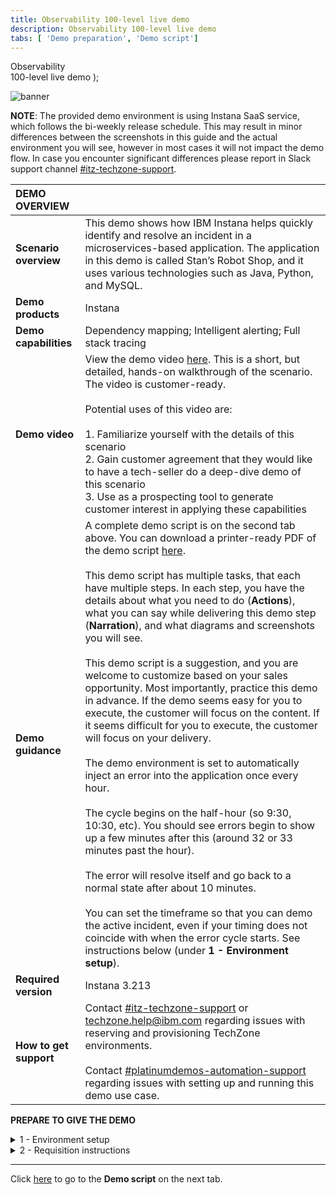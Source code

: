 ```yaml
---
title: Observability 100-level live demo
description: Observability 100-level live demo
tabs: [ 'Demo preparation', 'Demo script']
---
```


  <span>
    Observability <br /> 100-level live demo
  </span>
);

![banner](./images/AIOps_Observability_100_Prep.jpg)
<span id="top"></span>

**NOTE**: The provided demo environment is using Instana SaaS service, which follows the bi-weekly release schedule. This may result in minor differences between the screenshots in this guide and the actual environment you will see, however in most cases it will not impact the demo flow. In case you encounter significant differences please report in Slack support channel <a href="https://ibm-cloud.slack.com/archives/C0124J683GW" target="_blank" rel="noreferrer">#itz-techzone-support</a>.

| DEMO OVERVIEW | |
| :---         | :--- |
| **Scenario overview** | This demo shows how IBM Instana helps quickly identify and resolve an incident in a microservices-based application. The application in this demo is called Stan’s Robot Shop, and it uses various technologies such as Java, Python, and MySQL. |
| **Demo products** | Instana |
| **Demo capabilities** | Dependency mapping; Intelligent alerting; Full stack tracing |
| **Demo video** | View the demo video <a href="https://ibm.ent.box.com/s/eogn2t43x23nk8ksyk236teqppe5d49e" target="_blank" rel="noreferrer">here</a>. This is a short, but detailed, hands-on walkthrough of the scenario. The video is customer-ready. <br/> <br/> Potential uses of this video are: <br/><br/> 1. Familiarize yourself with the details of this scenario <br/> 2. Gain customer agreement that they would like to have a tech-seller do a deep-dive demo of this scenario <br/> 3. Use as a prospecting tool to generate customer interest in applying these capabilities |
| **Demo guidance** | A complete demo script is on the second tab above. You can download a printer-ready PDF of the demo script <a href="./100-Observability-Demo-Script.pdf" target="_blank" rel="noreferrer">here</a>. <br/><br/> This demo script has multiple tasks, that each have multiple steps. In each step, you have the details about what you need to do (**Actions**), what you can say while delivering this demo step (**Narration**), and what diagrams and screenshots you will see. <br/><br/> This demo script is a suggestion, and you are welcome to customize based on your sales opportunity. Most importantly, practice this demo in advance. If the demo seems easy for you to execute, the customer will focus on the content. If it seems difficult for you to execute, the customer will focus on your delivery. <br/><br/> The demo environment is set to automatically inject an error into the application once every hour. <br/> <br/> The cycle begins on the half-hour (so 9:30, 10:30, etc). You should see errors begin to show up a few minutes after this (around 32 or 33 minutes past the hour). <br/> <br/> The error will resolve itself and go back to a normal state after about 10 minutes. <br/> <br/> You can set the timeframe so that you can demo the active incident, even if your timing does not coincide with when the error cycle starts. See instructions below (under **1 - Environment setup**). |
| **Required version** | Instana 3.213 |
| **How to get support** | Contact <a href="https://ibm-cloud.slack.com/archives/C0124J683GW" target="_blank" rel="noreferrer">#itz-techzone-support</a> or <a href="mailto:techzone.help@ibm.com">techzone.help@ibm.com</a> regarding issues with reserving and provisioning TechZone environments. <br/><br/> Contact <a href="https://ibm-cloud.slack.com/archives/C0216F39ACU" target="_blank" rel="noreferrer">#platinumdemos-automation-support</a> regarding issues with setting up and running this demo use case. |

**PREPARE TO GIVE THE DEMO**

<details>

<summary>1 - Environment setup</summary>
<br/>

Log into the demo environment: <br/><br/>
•	For IBMers, click <a href="https://ibmdemo-instanaibm.instana.io" target="_blank" rel="noreferrer">here</a>. <br/>
•	For business partners, click <a href="https://demo-partner.instana.io/" target="_blank" rel="noreferrer">here</a>. <br/>
•	If it is your first time accessing the environment, you will need to request access (See **2 - Requisition instructions** below). Allow up to two business days to receive access. <br/> <br/>

Set the time period to show an active incident, as detailed below: <br/> <br/>

1.	In the upper right, click the button showing the timeframe. <br/> <br/>
![timeframe](./images/1_timeframe.png) <br/>

2.	At the bottom of the pop-up, set the timeframe to begin at 25 minutes past the hour and end at 35 minutes past the hour. It doesn’t matter which hour you pick. Click **‘Set Time.’** <br/> <br/>
**Notes:** <br/><br/>
• This will ensure you see normal behavior and then a sudden change when the incident begins at 0:30. <br/>
• Pressing 'enter' doesn’t work. You'll need to actually click the button. <br/> <br/>
![time_range](./images/2_time_range.png) <br/>

3.	Check that the summary tab for the robot shop (**Applications** -> **Robot Shop** -> **Summary**) looks like this (showing a drop in call volume and spikes in errors and latency). <br/> <br/>
![robot_shop_summary](./images/3_robot_shop_summary.png) <br/>

4.	Click on **Events** on the sidebar menu and check that there are open incidents, including 'sudden increase in the number of erroneous calls' on the 'discount' service. <br/> <br/>
![open_incidents](./images/4_open_incidents.png)

<br/>

**[Go to top](#top)**

</details>

<details>

<span id="requisition-instructions"></span>

<summary>2 - Requisition instructions</summary>

<br/>

Two days before the demo, make sure you can access the environment:
<br/>
•	For IBMers, click <a href="https://ibmdemo-instanaibm.instana.io" target="_blank" rel="noreferrer">here</a> <br/>
•	For business partners, click <a href="https://demo-partner.instana.io/" target="_blank" rel="noreferrer">here</a>

<br/><br/>
Email contacts to request access:

<br/><br/>

**Sales**

<br/>

| Region | Name | Email |
| --- | --- | --- |
| Americas | Chris Marvin | camarvin@us.ibm.com |
| EMEA | Thomas Taschner | thota@at.ibm.com |
| AP | Mark Jones | marjones@au1.ibm.com |
| Japan | Yasuhiro Tsutsumi | Yasuhiro.Tsutsumi@ibm.com |

<br/>

**Tech sales**

<br/>

| Region | Name | Email |
| --- | --- | --- |
| Americas | Ganeshram Boodhoo | gbood@us.ibm.com |
| EMEA | Alexandre Abi-Khaled | alexandre.abikhaled@nl.ibm.com |
| AP | Kitman Cheung | cheungk@sg.ibm.com |
| Japan | Tomonori Iwashina | TOMONORI@jp.ibm.com |

<br/>

**Everybody else (IBMers that are not sales or tech sales)**

<br/>

| Name | Email |
| --- | --- |
| Aaron Tobin | atobin@us.ibm.com |
| Maria Elena Taglieri | maria_elena.taglieri@it.ibm.com |
| Matthias Staub | matthias.staub@ch.ibm.com |

<br/>

**Business partners**

<br/>

| Region | Name | Email |
| --- | --- | --- |
| NA, WW | Tim Burke | timothy.burke@instana.com |
| EMEA, AP, Japan | Allan Costigan | Allan.Costigan@instana.com |

<br/>

**Backup contacts**

<br/>
If the person you contact initially is unavailable, contact the other person for your geo.

<br/>

**Example**: A seller in the Americas would contact Chris Marvin initially. If he’s unavailable, that seller would then contact the tech sales contact for Americas (Ganeshram Boodhoo).

<br/>

You can also use the **Everybody else** contacts.

<br/>

**Turnaround**

<br/>
The turnaround time for requests to access the environment is two business days.

<br/><br/>

**[Go to top](#top)**

</details>

***

Click [here](/100-watson-aiops-observability/demo-script) to go to the **Demo script** on the next tab.
